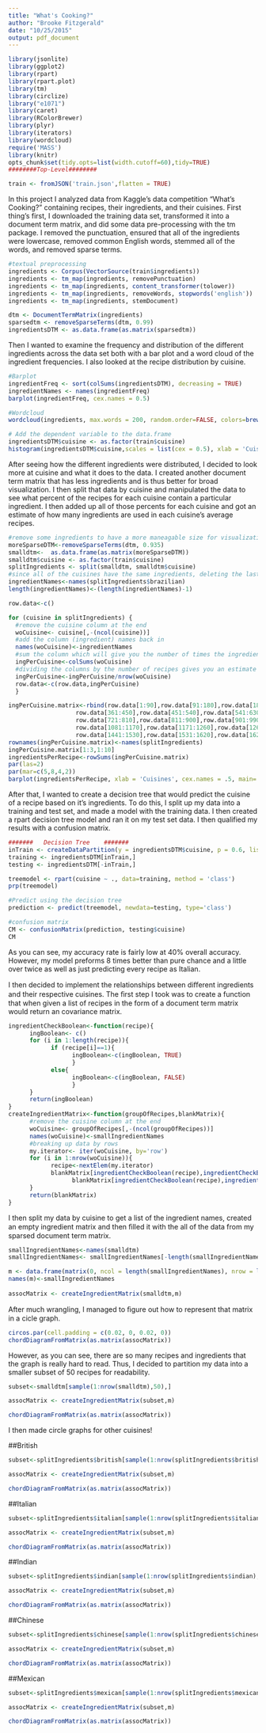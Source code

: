 ---
title: "What's Cooking?"
author: "Brooke Fitzgerald"
date: "10/25/2015"
output: pdf_document
---

```{r, echo=FALSE,message=FALSE, warning=FALSE, tidy=TRUE}
library(jsonlite)
library(ggplot2)
library(rpart)
library(rpart.plot)
library(tm)
library(circlize)
library("e1071")
library(caret)
library(RColorBrewer)
library(plyr)
library(iterators)
library(wordcloud)
require('MASS')
library(knitr)
opts_chunk$set(tidy.opts=list(width.cutoff=60),tidy=TRUE)
########Top-Level########

train <- fromJSON('train.json',flatten = TRUE)
```

In this project I analyzed data from Kaggle's data competition "What's Cooking?" containing recipes, their ingredients, and their cuisines. First thing's first, I downloaded the training data set, transformed it into a document term matrix, and did some data pre-processing with the tm package. I removed the punctuation, ensured that all of the ingredients were lowercase, removed common English words, stemmed all of the words, and removed sparse terms. 

```{r message=FALSE, warning=FALSE, tidy=TRUE}
#textual preprocessing
ingredients <- Corpus(VectorSource(train$ingredients))
ingredients <- tm_map(ingredients, removePunctuation)
ingredients <- tm_map(ingredients, content_transformer(tolower))
ingredients <- tm_map(ingredients, removeWords, stopwords('english'))
ingredients <- tm_map(ingredients, stemDocument)

dtm <- DocumentTermMatrix(ingredients)
sparsedtm <- removeSparseTerms(dtm, 0.99)
ingredientsDTM <- as.data.frame(as.matrix(sparsedtm))
```

Then I wanted to examine the frequency and distribution of the different ingredients across the data set both with a bar plot and a word cloud of the ingredient frequencies. I also looked at the recipe distribution by cuisine.

```{r message=FALSE, warning=FALSE, tidy=TRUE}

#Barplot
ingredientFreq <- sort(colSums(ingredientsDTM), decreasing = TRUE)
ingredientNames <- names(ingredientFreq)
barplot(ingredientFreq, cex.names = 0.5)

#Wordcloud
wordcloud(ingredients, max.words = 200, random.order=FALSE, colors=brewer.pal(8, 'Dark2'))

# Add the dependent variable to the data.frame
ingredientsDTM$cuisine <- as.factor(train$cuisine)
histogram(ingredientsDTM$cuisine,scales = list(cex = 0.5), xlab = 'Cuisine')
```

After seeing how the different ingredients were distributed, I decided to look more at cuisine and what it does to the data. I created another document term matrix that has less ingredients and is thus better for broad visualization. I then split that data by cuisine and manipulated the data to see what percent of the recipes for each cuisine contain a particular ingredient. I then added up all of those percents for each cuisine and got an estimate of how many ingredients are used in each cuisine's average recipes.

```{r message=FALSE, warning=FALSE, tidy=TRUE}
#remove some ingredients to have a more maneagable size for visualization
moreSparseDTM<-removeSparseTerms(dtm, 0.935)
smalldtm<-  as.data.frame(as.matrix(moreSparseDTM))
smalldtm$cuisine <- as.factor(train$cuisine)
splitIngredients <- split(smalldtm, smalldtm$cuisine)
#since all of the cuisines have the same ingredients, deleting the last row of any cuisine will give you the ingredient names
ingredientNames<-names(splitIngredients$brazilian)
length(ingredientNames)<-(length(ingredientNames)-1)

row.data<-c()

for (cuisine in splitIngredients) {
  #remove the cuisine column at the end
  woCuisine<- cuisine[,-(ncol(cuisine))]
  #add the column (ingredient) names back in
  names(woCuisine)<-ingredientNames
  #sum the column which will give you the number of times the ingredient was used per cuisine
  ingPerCuisine<-colSums(woCuisine)
  #dividing the columns by the number of recipes gives you an estimate of how many ingredients are used in each cuisine's average recipes.
  ingPerCuisine<-ingPerCuisine/nrow(woCuisine)
  row.data<-c(row.data,ingPerCuisine)
  }

ingPerCuisine.matrix<-rbind(row.data[1:90],row.data[91:180],row.data[181:270],row.data[271:360],
                   row.data[361:450],row.data[451:540],row.data[541:630],row.data[631:720],
                   row.data[721:810],row.data[811:900],row.data[901:990],row.data[991:1080],
                   row.data[1081:1170],row.data[1171:1260],row.data[1261:1350],row.data[1351:1440],
                   row.data[1441:1530],row.data[1531:1620],row.data[1621:1710],row.data[1711:1800])
rownames(ingPerCuisine.matrix)<-names(splitIngredients)
ingPerCuisine.matrix[1:3,1:10]
ingredientsPerRecipe<-rowSums(ingPerCuisine.matrix)
par(las=2)
par(mar=c(5,8,4,2))
barplot(ingredientsPerRecipe, xlab = 'Cuisines', cex.names = .5, main='Average Ingredients Per Recipe')

```

After that, I wanted to create a decision tree that would predict the cuisine of a recipe based on it's ingredients. To do this, I split up my data into a training and test set, and made a model with the training data. I then created a rpart decision tree model and ran it on my test set data. I then qualified my results with a confusion matrix.

```{r message=FALSE, warning=FALSE, tidy=TRUE}
#######   Decision Tree    #######
inTrain <- createDataPartition(y = ingredientsDTM$cuisine, p = 0.6, list = FALSE)
training <- ingredientsDTM[inTrain,]
testing <- ingredientsDTM[-inTrain,]

treemodel <- rpart(cuisine ~ ., data=training, method = 'class')
prp(treemodel)

#Predict using the decision tree
prediction <- predict(treemodel, newdata=testing, type='class')

#confusion matrix
CM <- confusionMatrix(prediction, testing$cuisine)
CM
```

As you can see, my accuracy rate is fairly low at 40% overall accuracy. However, my model preforms 8 times better than pure chance and a little over twice as well as just predicting every recipe as Italian.

I then decided to implement the relationships between diﬀerent ingredients and their respective cuisines. The ﬁrst step I took was to create a function that when given a list of recipes in the form of a document term matrix would return an covariance matrix.

```{r}
ingredientCheckBoolean<-function(recipe){
      ingBoolean<- c() 
      for (i in 1:length(recipe)){ 
            if (recipe[i]==1){
                  ingBoolean<-c(ingBoolean, TRUE)
                  } 
            else{
                  ingBoolean<-c(ingBoolean, FALSE)
                  }
      }
      return(ingBoolean)
}
createIngredientMatrix<-function(groupOfRecipes,blankMatrix){
      #remove the cuisine column at the end
      woCuisine<- groupOfRecipes[,-(ncol(groupOfRecipes))]
      names(woCuisine)<-smallIngredientNames 
      #breaking up data by rows
      my.iterator<- iter(woCuisine, by='row')
      for (i in 1:nrow(woCuisine)){
            recipe<-nextElem(my.iterator)
            blankMatrix[ingredientCheckBoolean(recipe),ingredientCheckBoolean(recipe)]<-
                  blankMatrix[ingredientCheckBoolean(recipe),ingredientCheckBoolean(recipe) ]+1
      }
      return(blankMatrix)
}
```

I then split my data by cuisine to get a list of the ingredient names, created an empty ingredient matrix and then ﬁlled it with the all of the data from my sparsed document term matrix.

```{r}
smallIngredientNames<-names(smalldtm) 
smallIngredientNames<- smallIngredientNames[-length(smallIngredientNames)]

m <- data.frame(matrix(0, ncol = length(smallIngredientNames), nrow = length(smallIngredientNames)), row.names = smallIngredientNames)
names(m)<-smallIngredientNames
                
assocMatrix <- createIngredientMatrix(smalldtm,m)
```

After much wrangling, I managed to ﬁgure out how to represent that matrix in a cicle graph.

```{r}
circos.par(cell.padding = c(0.02, 0, 0.02, 0))
chordDiagramFromMatrix(as.matrix(assocMatrix))
```


However, as you can see, there are so many recipes and ingredients that the graph is really hard to read. Thus, I decided to partition my data into a smaller subset of 50 recipes for readability.

```{r}
subset<-smalldtm[sample(1:nrow(smalldtm),50),]

assocMatrix <- createIngredientMatrix(subset,m)

chordDiagramFromMatrix(as.matrix(assocMatrix))
```

I then made circle graphs for other cuisines!

##British

```{r}
subset<-splitIngredients$british[sample(1:nrow(splitIngredients$british),50),]

assocMatrix <- createIngredientMatrix(subset,m)

chordDiagramFromMatrix(as.matrix(assocMatrix))
```

##Italian

```{r}
subset<-splitIngredients$italian[sample(1:nrow(splitIngredients$italian),50),]

assocMatrix <- createIngredientMatrix(subset,m)

chordDiagramFromMatrix(as.matrix(assocMatrix))
```

##Indian

```{r}
subset<-splitIngredients$indian[sample(1:nrow(splitIngredients$indian),50),]

assocMatrix <- createIngredientMatrix(subset,m)

chordDiagramFromMatrix(as.matrix(assocMatrix))
```

##Chinese

```{r}
subset<-splitIngredients$chinese[sample(1:nrow(splitIngredients$chinese),50),]

assocMatrix <- createIngredientMatrix(subset,m)

chordDiagramFromMatrix(as.matrix(assocMatrix))
```

##Mexican

```{r}
subset<-splitIngredients$mexican[sample(1:nrow(splitIngredients$mexican),50),]

assocMatrix <- createIngredientMatrix(subset,m)

chordDiagramFromMatrix(as.matrix(assocMatrix))
```